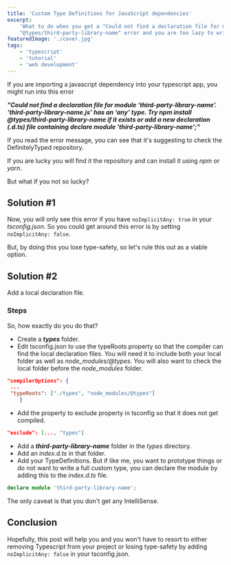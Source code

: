 ```yaml
---
title: 'Custom Type Definitions for JavaScript dependencies'
excerpt:
    'What to do when you get a "Could not find a declaration file for module" error when the package does not exist in
    "@types/third-party-library-name" error and you are too lazy to write a full custom definition.'
featuredImage: './cover.jpg'
tags:
    - 'typescript'
    - 'tutorial'
    - 'web development'
---
```


If you are importing a javascript dependency into your typescript app, you might run into this error

**_"Could not find a declaration file for module ‘third-party-library-name’. ‘third-party-library-name.js’ has an ‘any’
type. Try npm install @types/third-party-library-name if it exists or add a new declaration (.d.ts) file containing
declare module 'third-party-library-name';"_**

If you read the error message, you can see that it's suggesting to check the DefinitelyTyped repository.

If you are lucky you will find it the repository and can install it using _npm_ or _yarn_.

But what if you not so lucky?

## Solution #1

Now, you will only see this error if you have `noImplicitAny: true` in your _tsconfig.json_. So you could get around
this error is by setting `noImplicitAny: false`.

But, by doing this you lose type-safety, so let's rule this out as a viable option.

## Solution #2

Add a local declaration file.

### Steps

So, how exactly do you do that?

-   Create a **_types_** folder.
-   Edit tsconfig.json to use the typeRoots property so that the compiler can find the local declaration files. You will
    need it to include both your local folder as well as _node_modules/@types_. You will also want to check the local
    folder before the _node_modules_ folder.

```json
"compilerOptions": {
 ...
 "typeRoots": ["./types", "node_modules/@types"]
    }
```

-   Add the property to exclude property in tsconfig so that it does not get compiled.

```json
"exclude": [..., "types"]
```

-   Add a **_third-party-library-name_** folder in the _types_ directory.
-   Add an _index.d.ts_ in that folder.
-   Add your TypeDefinitions. But if like me, you want to prototype things or do not want to write a full custom type,
    you can declare the module by adding this to the _index.d.ts_ file.

```typescript
declare module 'third-party-library-name';
```

The only caveat is that you don't get any IntelliSense.

## Conclusion

Hopefully, this post will help you and you won't have to resort to either removing Typescript from your project or
losing type-safety by adding `noImplicitAny: false` in your tsconfig.json.
